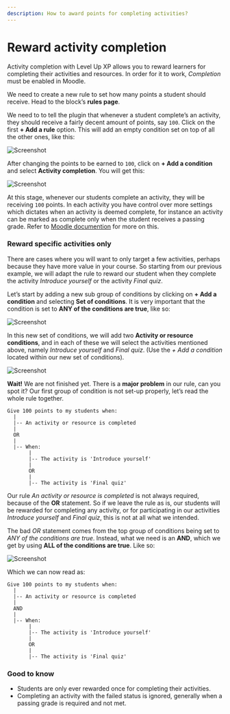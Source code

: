 ```yaml
---
description: How to award points for completing activities?
---
```


# Reward activity completion


<RequiresXpPlus />

Activity completion with Level Up XP allows you to reward learners for completing their activities and resources. In order for it to work, _Completion_ must be enabled in Moodle.

We need to create a new rule to set how many points a student should receive. Head to the block’s **rules page**.


<XpRulesPageLocation />

We need to to tell the plugin that whenever a student complete’s an activity, they should receive a fairly decent amount of points, say `100`. Click on the first **+ Add a rule** option. This will add an empty condition set on top of all the other ones, like this:

![Screenshot](empty-ruleset.png)

After changing the points to be earned to `100`, click on **+ Add a condition** and select **Activity completion**. You will get this:

![Screenshot](rule-activity-completion.png)

At this stage, whenever our students complete an activity, they will be receiving `100` points. In each activity you have control over more settings which dictates when an activity is deemed complete, for instance an activity can be marked as complete only when the student receives a passing grade. Refer to [Moodle documention](https://docs.moodle.org/en/Activity_completion) for more on this.

### Reward specific activities only

There are cases where you will want to only target a few activities, perhaps because they have more value in your course. So starting from our previous example, we will adapt the rule to reward our student when they complete the activity _Introduce yourself_ or the activity _Final quiz_.

Let’s start by adding a new sub group of conditions by clicking on **+ Add a condition** and selecting **Set of conditions**. It is very important that the condition is set to **ANY of the conditions are true**, like so:

![Screenshot](ruleset-any.png)

In this new set of conditions, we will add two **Activity or resource conditions**, and in each of these we will select the activities mentioned above, namely _Introduce yourself_ and _Final quiz_. (Use the _+ Add a condition_ located within our new set of conditions).

![Screenshot](completion-activity-tutorial-step-1.png)

**Wait!** We are not finished yet. There is a **major problem** in our rule, can you spot it? Our first group of condition is not set-up properly, let’s read the whole rule together.

```
Give 100 points to my students when:
  |
  |-- An activity or resource is completed
  |
  OR
  |
  |-- When:
       |
       |-- The activity is 'Introduce yourself'
       |
       OR
       |
       |-- The activity is 'Final quiz'
```

Our rule _An activity or resource is completed_ is not always required, because of the **OR** statement. So if we leave the rule as is, our students will be rewarded for completing any activity, or for participating in our activities _Introduce yourself_ and _Final quiz_, this is not at all what we intended.

The bad _OR_ statement comes from the top group of conditions being set to _ANY of the conditions are true_. Instead, what we need is an **AND**, which we get by using **ALL of the conditions are true**. Like so:

![Screenshot](completion-activity-tutorial-final.png)

Which we can now read as:

```
Give 100 points to my students when:
  |
  |-- An activity or resource is completed
  |
  AND
  |
  |-- When:
       |
       |-- The activity is 'Introduce yourself'
       |
       OR
       |
       |-- The activity is 'Final quiz'
```

### Good to know

- Students are only ever rewarded once for completing their activities.
- Completing an activity with the failed status is ignored, generally when a passing grade is required and not met.
